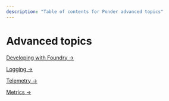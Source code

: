 ```yaml
---
description: "Table of contents for Ponder advanced topics"
---
```


# Advanced topics

[Developing with Foundry →](/advanced/foundry-development)

[Logging →](/advanced/logging)

[Telemetry →](/advanced/telemetry)

[Metrics →](/advanced/metrics)
